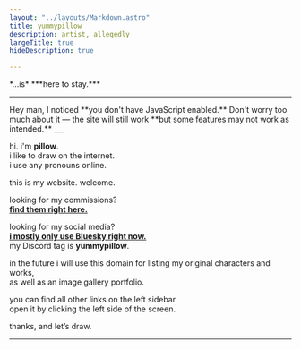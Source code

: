 ```yaml
---
layout: "../layouts/Markdown.astro"
title: yummypillow
description: artist, allegedly
largeTitle: true
hideDescription: true

---
```


<RandomTicker client:only="svelte"/>
<span id="ticker">*...is* ***<span id="tickertext"><noscript>here to stay.</noscript></span>***</span>

___

<noscript>
    <Hider hideId="noscript" closetext="who cares">
        <Notice type="warning">
            Hey man, I noticed **you don't have JavaScript enabled.**  
            Don't worry too much about it — the site will still work  
            **but some features may not work as intended.**
        </Notice>
    ___
    </Hider>
</noscript>

hi. i'm **pillow**.  
i like to draw on the internet.  
i use any pronouns online.

this is my website. welcome.

looking for my commissions?  
[**find them right here.**](https://artistree.io/yummypillow " ")

looking for my social media?  
[**i mostly only use Bluesky right now.**](https://bsky.app/profile/yummypillow.art ' ')  
my Discord tag is **yummypillow**.

in the future i will use this domain for listing my original characters and works,  
as well as an image gallery portfolio.

you can find all other links on the left sidebar.  
open it by clicking the left side of the screen.

thanks, and let’s draw.

___

<Buttons />

<span id="buildinfo"><Commit/></span> 


